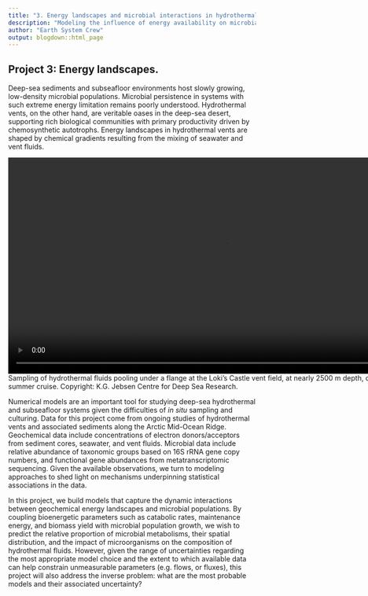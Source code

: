 ```yaml
---
title: "3. Energy landscapes and microbial interactions in hydrothermal systems"
description: "Modeling the influence of energy availability on microbial interactions in hydrothermal systems"
author: "Earth System Crew"
output: blogdown::html_page
---
```


## Project 3: Energy landscapes.
 

Deep-sea sediments and subseafloor environments host slowly growing, low-density microbial populations. Microbial persistence in systems with such extreme energy limitation remains poorly understood. Hydrothermal vents, on the other hand, are veritable oases in the deep-sea desert, supporting rich biological communities with primary productivity driven by chemosynthetic autotrophs. Energy landscapes in hydrothermal vents are shaped by chemical gradients resulting from the mixing of seawater and vent fluids.

<!--
<center>
<iframe width="560" height="315" src="https://www.youtube.com/embed/d_yqE7VlAyw?rel=0" frameborder="0" allowfullscreen></iframe>
</center>
-->

<!--
![](../../images/Prøvetaking-fluider-1.mp4)
-->

<center>
<video width="880" controls>
  <source src="../../images/Prøvetaking-fluider-1.mp4" type="video/mp4">
</video> 
<div style='width: 880px; text-align: left;'>Sampling of hydrothermal fluids pooling under a flange at the Loki's Castle vent field, at nearly 2500 m depth, during the 2017 summer cruise. Copyright: K.G. Jebsen Centre for Deep Sea Research.</div>
</center>

\newline
\newline

Numerical models are an important tool for studying deep-sea hydrothermal and subseafloor systems given the difficulties of *in situ* sampling and culturing. Data for this project come from ongoing studies of hydrothermal vents and associated sediments along the Arctic Mid-Ocean Ridge. Geochemical data include concentrations of electron donors/acceptors from sediment cores, seawater, and vent fluids. Microbial data include relative abundance of taxonomic groups based on 16S rRNA gene copy numbers, and functional gene abundances from metatranscriptomic sequencing. Given the available observations, we turn to modeling approaches to shed light on mechanisms underpinning statistical associations in the data. 

In this project, we build models that capture the dynamic interactions between geochemical energy landscapes and microbial populations. By coupling bioenergetic parameters such as catabolic rates, maintenance energy, and biomass yield with microbial population growth, we wish to predict the relative proportion of microbial metabolisms, their spatial distribution, and the impact of microorganisms on the composition of hydrothermal fluids. However, given the range of uncertainties regarding the most appropriate model choice and the extent to which available data can help constrain unmeasurable parameters (e.g. flows, or fluxes), this project will also address the inverse problem: what are the most probable models and their associated uncertainty?
